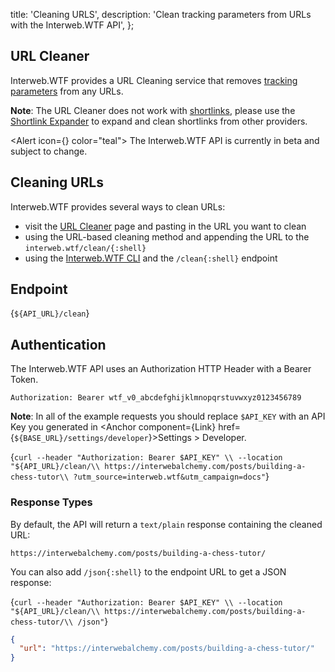   title: 'Cleaning URLS',
  description:
    'Clean tracking parameters from URLs with the Interweb.WTF API',
};


## URL Cleaner

Interweb.WTF provides a URL Cleaning service that removes [tracking parameters](/docs/concepts/tracking)
from any URLs.

**Note**: The URL Cleaner does not work with [shortlinks](/docs/concepts/shortlinks), please use the [Shortlink Expander](/docs/expand) to expand and clean shortlinks from other providers.

<Alert icon={<IconInfoCircle />} color="teal">
  The Interweb.WTF API is currently in beta and subject to change.
</Alert>

## Cleaning URLs

Interweb.WTF provides several ways to clean URLs:

- visit the [URL Cleaner](/clean) page and pasting in the URL you want to clean
- using the URL-based cleaning method and appending the URL to the `interweb.wtf/clean/{:shell}`
- using the [Interweb.WTF CLI](/docs/cli) and the `/clean{:shell}` endpoint

## Endpoint

<CodeBlock lang="shell">{`${API_URL}/clean`}</CodeBlock>

## Authentication

The Interweb.WTF API uses an Authorization HTTP Header with a Bearer Token.

```http
Authorization: Bearer wtf_v0_abcdefghijklmnopqrstuvwxyz0123456789
```

**Note**: In all of the example requests you should replace `$API_KEY` with an API
Key you generated in <Anchor component={Link} href={`${BASE_URL}/settings/developer`}>Settings > Developer</Anchor>.

<CodeBlock lang="shell">{`curl --header "Authorization: Bearer $API_KEY" \\
  --location "${API_URL}/clean/\\
  https://interwebalchemy.com/posts/building-a-chess-tutor\\
  ?utm_source=interweb.wtf&utm_campaign=docs"`}</CodeBlock>

### Response Types

By default, the API will return a `text/plain` response containing the cleaned URL:

```text
https://interwebalchemy.com/posts/building-a-chess-tutor/
```

You can also add `/json{:shell}` to the endpoint URL to get a JSON response:

<CodeBlock lang="shell">{`curl --header "Authorization: Bearer $API_KEY" \\
  --location "${API_URL}/clean/\\
  https://interwebalchemy.com/posts/building-a-chess-tutor/\\
  /json"`}</CodeBlock>

```json
{
  "url": "https://interwebalchemy.com/posts/building-a-chess-tutor/"
}
```
